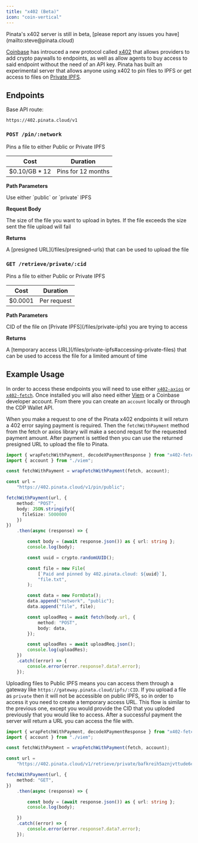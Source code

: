 ```yaml
---
title: "x402 (Beta)"
icon: "coin-vertical"
---
```


<Warning>
  Pinata's x402 server is still in beta, [please report any issues you have](mailto:steve@pinata.cloud)
</Warning>

[Coinbase](https://coinbase.com) has introuced a new protocol called [x402](https://x402.org) that allows providers to add crypto paywalls to endpoints, as well as allow agents to buy access to said endpoint without the need of an API key. Pinata has built an experimental server that allows anyone using x402 to pin files to IPFS or get access to files on [Private IPFS](/files/private-ipfs).

## Endpoints

Base API route:

```
https://402.pinata.cloud/v1
```

### `POST /pin/:network`

Pins a file to either Public or Private IPFS

| Cost | Duration |
| ---- | -------- |
| $0.10/GB * 12 | Pins for 12 months |

**Path Parameters**

<ParamField path="network" type="public | private" required>
  Use either `public` or `private` IPFS
</ParamField>

**Request Body**

<ParamField body="fileSize" type="integer" required>
  The size of the file you want to upload in bytes. If the file exceeds the size sent the file upload will fail
</ParamField>

**Returns**

<ResponseField name="url" type="string">
  A [presigned URL](/files/presigned-urls) that can be used to upload the file
</ResponseField>

### `GET /retrieve/private/:cid`

Pins a file to either Public or Private IPFS

| Cost | Duration |
| ---- | -------- |
| $0.0001 | Per request |


**Path Parameters**

<ParamField path="cid" type="string" required>
  CID of the file on [Private IPFS](/files/private-ipfs) you are trying to access
</ParamField>

**Returns**

<ResponseField name="url" type="string">
  A [temporary access URL](/files/private-ipfs#accessing-private-files) that can be used to access the file for a limited amount of time
</ResponseField>

## Example Usage

In order to access these endpoints you will need to use either [`x402-axios`](https://www.npmjs.com/package/x402-axios) or [`x402-fetch`](https://www.npmjs.com/package/x402-fetch). Once installed you will also need either [Viem](https://viem.sh) or a Coinbase developer account. From there you can create an `account` locally or through the CDP Wallet API.

When you make a request to one of the Pinata x402 endpoints it will return a 402 error saying payment is required. Then the `fetchWithPayment` method from the fetch or axios library will make a second requst for the requested payment amount. After payment is settled then you can use the returned presigned URL to upload the file to Pinata.

```typescript
import { wrapFetchWithPayment, decodeXPaymentResponse } from "x402-fetch";
import { account } from "./viem";

const fetchWithPayment = wrapFetchWithPayment(fetch, account);

const url =
	"https://402.pinata.cloud/v1/pin/public";

fetchWithPayment(url, {
	method: "POST",
	body: JSON.stringify({
	  fileSize: 5000000
	})
})
	.then(async (response) => {

		const body = (await response.json()) as { url: string };
		console.log(body);

		const uuid = crypto.randomUUID();

		const file = new File(
			[`Paid and pinned by 402.pinata.cloud: ${uuid}`],
			"file.txt",
		);

		const data = new FormData();
		data.append("network", "public");
		data.append("file", file);

		const uploadReq = await fetch(body.url, {
			method: "POST",
			body: data,
		});

		const uploadRes = await uploadReq.json();
		console.log(uploadRes);
	})
	.catch((error) => {
		console.error(error.response?.data?.error);
	});
```

Uploading files to Public IPFS means you can access them through a gateway like `https://gateway.pinata.cloud/ipfs/:CID`. If you upload a file as `private` then it will not be accessible on public IPFS, so in order to access it you need to create a temporary access URL. This flow is similar to the previous one, except you would provide the CID that you uploded previously that you would like to access. After a successful payment the server will return a URL you can access the file with.

```typescript
import { wrapFetchWithPayment, decodeXPaymentResponse } from "x402-fetch";
import { account } from "./viem";

const fetchWithPayment = wrapFetchWithPayment(fetch, account);

const url =
	"https://402.pinata.cloud/v1/retrieve/private/bafkreih5aznjvttude6c3wbvqeebb6rlx5wkbzyppv7garjiubll2ceym4";

fetchWithPayment(url, {
	method: "GET",
})
	.then(async (response) => {

		const body = (await response.json()) as { url: string };
		console.log(body);

	})
	.catch((error) => {
		console.error(error.response?.data?.error);
	});
```
